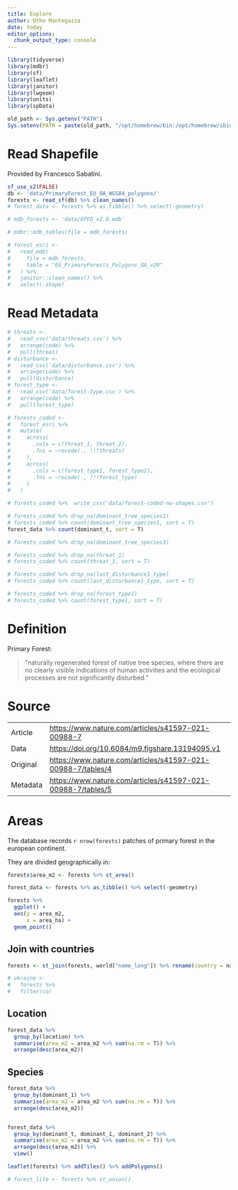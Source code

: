 ```yaml
---
title: Explore
author: Otho Mantegazza
date: today
editor_options: 
  chunk_output_type: console
---
```


```r
library(tidyverse)
library(mdbr)
library(sf)
library(leaflet)
library(janitor)
library(lwgeom)
library(units)
library(spData)
```

```r
old_path <- Sys.getenv("PATH")
Sys.setenv(PATH = paste(old_path, "/opt/homebrew/bin:/opt/homebrew/sbin", sep = ":"))
```

# Read Shapefile

Provided by Francesco Sabatini.

```r
sf_use_s2(FALSE)
db <- 'data/PrimaryForest_EU_OA_WGS84_polygons/'
forests <- read_sf(db) %>% clean_names()
# forest_data <- forests %>% as_tibble() %>% select(-geometry)
```

```r
# mdb_forests <- 'data/EPFD_v2.0.mdb'
```

```r
# mdbr::mdb_tables(file = mdb_forests)
```

```r
# forest_esri <- 
#   read_mdb(
#     file = mdb_forests,
#     table = "EU_PrimaryForests_Polygons_OA_v20"
#   ) %>% 
#   janitor::clean_names() %>% 
#   select(-shape)
```

# Read Metadata

```r
# threats <- 
#   read_csv('data/threats.csv') %>%
#   arrange(code) %>%
#   pull(threat)
# disturbance <- 
#   read_csv('data/disturbance.csv') %>%
#   arrange(code) %>%
#   pull(disturbance)
# forest_type <- 
#   read_csv('data/forest-type.csv') %>% 
#   arrange(code) %>% 
#   pull(forest_type)
```

```r
# forests_coded <- 
#   forest_esri %>% 
#   mutate(
#     across(
#       .cols = c(threat_1, threat_2),
#       .fns = ~recode(., !!!threats)
#     ),
#     across(
#       .cols = c(forest_type1, forest_type2),
#       .fns = ~recode(., !!!forest_type)
#     )
#   )
```

```r
# forests_coded %>%  write_csv('data/forest-coded-no-shapes.csv')
```

```r
# forests_coded %>% drop_na(dominant_tree_species1)
# forests_coded %>% count(dominant_tree_species1, sort = T)
forest_data %>% count(dominant_t, sort = T)
```

```r
# forests_coded %>% drop_na(dominant_tree_species3)
```

```r
# forests_coded %>% drop_na(threat_1)
# forests_coded %>% count(threat_1, sort = T)
```

```r
# forests_coded %>% drop_na(last_disturbance1_type)
# forests_coded %>% count(last_disturbance1_type, sort = T)
```

```r
# forests_coded %>% drop_na(forest_type1)
# forests_coded %>% count(forest_type1, sort = T)
```


# Definition

Primary Forest:

> "naturally regenerated forest of native tree species, where there are no clearly visible indications of human activities and the ecological processes are not significantly disturbed."

# Source

|          |                                                               |
|----------|---------------------------------------------------------------|
| Article  | <https://www.nature.com/articles/s41597-021-00988-7>          |
| Data     | <https://doi.org/10.6084/m9.figshare.13194095.v1>             |
| Original | <https://www.nature.com/articles/s41597-021-00988-7/tables/4> |
| Metadata | <https://www.nature.com/articles/s41597-021-00988-7/tables/5> |

# Areas

The database records `r nrow(forests)` patches of primary forest in the european continent.

They are divided geographically in:

```r
forests$area_m2 <- forests %>% st_area()
```

```r
forest_data <- forests %>% as_tibble() %>% select(-geometry)
```

```r
forests %>% 
  ggplot() +
  aes(y = area_m2,
      x = area_ha) +
  geom_point()
```

## Join with countries

```r
forests <- st_join(forests, world["name_long"]) %>% rename(country = name_long)
```

```r
# ukraine <- 
#   forests %>% 
#   filter(co)
```

## Location

```r
forest_data %>% 
  group_by(location) %>% 
  summarise(area_m2 = area_m2 %>% sum(na.rm = T)) %>% 
  arrange(desc(area_m2))
```

## Species

```r
forest_data %>% 
  group_by(dominant_1) %>% 
  summarise(area_m2 = area_m2 %>% sum(na.rm = T)) %>% 
  arrange(desc(area_m2))


forest_data %>% 
  group_by(dominant_t, dominant_1, dominant_2) %>% 
  summarise(area_m2 = area_m2 %>% sum(na.rm = T)) %>% 
  arrange(desc(area_m2)) %>% 
  view()

```

```r
leaflet(forests) %>% addTiles() %>% addPolygons()
```

```r
# forest_lite <- forests %>% st_union()
```
